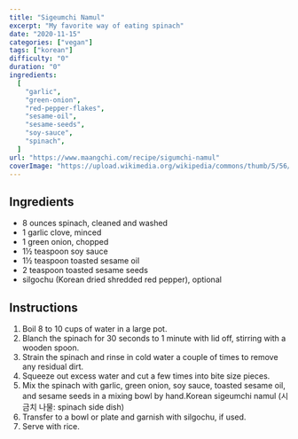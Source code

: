 ```yaml
---
title: "Sigeumchi Namul"
excerpt: "My favorite way of eating spinach"
date: "2020-11-15"
categories: ["vegan"]
tags: ["korean"]
difficulty: "0"
duration: "0"
ingredients:
  [
    "garlic",
    "green-onion",
    "red-pepper-flakes",
    "sesame-oil",
    "sesame-seeds",
    "soy-sauce",
    "spinach",
  ]
url: "https://www.maangchi.com/recipe/sigumchi-namul"
coverImage: "https://upload.wikimedia.org/wikipedia/commons/thumb/5/56/Sigeumchi-namul.jpg/800px-Sigeumchi-namul.jpg"
---
```


## Ingredients

- 8 ounces spinach, cleaned and washed
- 1 garlic clove, minced
- 1 green onion, chopped
- 1½ teaspoon soy sauce
- 1½ teaspoon toasted sesame oil
- 2 teaspoon toasted sesame seeds
- silgochu (Korean dried shredded red pepper), optional

## Instructions

1. Boil 8 to 10 cups of water in a large pot.
2. Blanch the spinach for 30 seconds to 1 minute with lid off, stirring with a wooden spoon.
3. Strain the spinach and rinse in cold water a couple of times to remove any residual dirt.
4. Squeeze out excess water and cut a few times into bite size pieces.
5. Mix the spinach with garlic, green onion, soy sauce, toasted sesame oil, and sesame seeds in a mixing bowl by hand.Korean sigeumchi namul (시금치 나물: spinach side dish)
6. Transfer to a bowl or plate and garnish with silgochu, if used.
7. Serve with rice.
